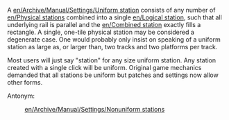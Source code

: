 A [[en/Archive/Manual/Settings/Uniform station]] consists of any number of [[en/Physical station]]s combined into a single [[en/Logical station]], such that all underlying rail is parallel and the [[en/Combined station]] exactly fills a rectangle. A single, one-tile physical station may be considered a degenerate case. One would probably only insist on speaking of a uniform station as large as, or larger than, two tracks and two platforms per track. 

Most users will just say "station" for any size uniform station. Any station created with a single click will be uniform. Original game mechanics demanded that all stations be uniform but patches and settings now allow other forms. 

Antonym: 

: [[en/Archive/Manual/Settings/Nonuniform stations]]